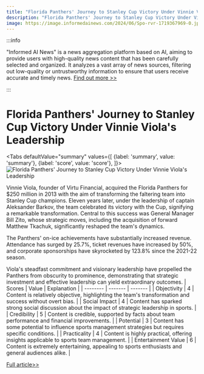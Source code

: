 ```yaml
---
title: "Florida Panthers' Journey to Stanley Cup Victory Under Vinnie Viola's Leadership"
description: "Florida Panthers' Journey to Stanley Cup Victory Under Vinnie Viola's Leadership"
image: https://image.informedainews.com/2024/06/Spo-rvr-1719367969-0.jpg
---
```



:::info

"Informed AI News" is a news aggregation platform based on AI, aiming to provide users with high-quality news content that has been carefully selected and organized. It analyzes a vast array of news sources, filtering out low-quality or untrustworthy information to ensure that users receive accurate and timely news.  [Find out more >>](/)

:::

# Florida Panthers' Journey to Stanley Cup Victory Under Vinnie Viola's Leadership


<Tabs
	defaultValue="summary"
	values={[
	{label: 'summary', value: 'summary'},
	{label: 'score', value: 'score'},
]}>
<TabItem value="summary">
<img
  src="https://image.informedainews.com/2024/06/Spo-rvr-1719367969-0.jpg"
  alt="Florida Panthers' Journey to Stanley Cup Victory Under Vinnie Viola's Leadership"
/>



Vinnie Viola, founder of Virtu Financial, acquired the Florida Panthers for $250 million in 2013 with the aim of transforming the faltering team into Stanley Cup champions. Eleven years later, under the leadership of captain Aleksander Barkov, the team celebrated its victory with the Cup, signifying a remarkable transformation. Central to this success was General Manager Bill Zito, whose strategic moves, including the acquisition of forward Matthew Tkachuk, significantly reshaped the team's dynamics.

The Panthers' on-ice achievements have substantially increased revenue. Attendance has surged by 25.7%, ticket revenues have increased by 50%, and corporate sponsorships have skyrocketed by 123.8% since the 2021-22 season.

Viola's steadfast commitment and visionary leadership have propelled the Panthers from obscurity to prominence, demonstrating that strategic investment and effective leadership can yield extraordinary outcomes.
</TabItem>
<TabItem value="score">
	| Scores     | Value   | Explanation |
	| -------- | ------- | ------- |
	| Objectivity  | 4    | Content is relatively objective, highlighting the team's transformation and success without overt bias.    |
	| Social Impact | 4     | Content has sparked strong social discussion about the impact of strategic leadership in sports.    |
	| Credibility    | 5    | Content is credible, supported by facts about team performance and financial improvements.    |
	| Potential    | 3    | Content has some potential to influence sports management strategies but requires specific conditions.    |
	| Practicality    | 4    | Content is highly practical, offering insights applicable to sports team management.    |
	| Entertainment Value    | 6    | Content is extremely entertaining, appealing to sports enthusiasts and general audiences alike.    |
</TabItem>
</Tabs>

[Full article>>](https://www.cnbc.com/2024/06/25/vinnie-viola-helps-deliver-florida-panthers-first-ever-stanley-cup.html)
